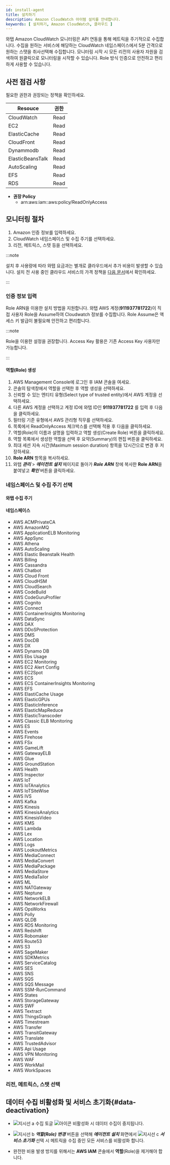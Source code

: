 ```yaml
---
id: install-agent
title: 설치하기
description: Amazon CloudWatch 아이템 설치를 안내합니다.
keywords: [ 설치하기, Amazon CloudWatch, 클라우드 ]
---
```



와탭 Amazon CloudWatch 모니터링은 API 연동을 통해 메트릭을 주기적으로 수집합니다. 수집을 원하는 서비스에 해당하는 CloudWatch 네임스페이스에서 5분 간격으로 원하는 스탯을 취사선택해 수집합니다. 모니터링 시작 시 모든 리전의 사용자 자원을 검색하여 원클릭으로 모니터링을 시작할 수 있습니다. Role 방식 인증으로 안전하고 편리하게 사용할 수 있습니다. 


<Createprojectv2 />

## 사전 점검 사항

필요한 권한과 권장되는 정책을 확인하세요.

| Resouce          | 권한 |
| ---------------- | ---- |
| CloudWatch       | Read |
| EC2              | Read |
| ElasticCache     | Read |
| CloudFront       | Read |
| Dynammodb        | Read |
| ElasticBeansTalk | Read |
| AutoScaling      | Read |
| EFS              | Read |
| RDS              | Read |

* **권장 Policy**
  * arn:aws:iam::aws:policy/ReadOnlyAccess

## 모니터링 절차

1. Amazon 인증 정보를 입력하세요.
1. CloudWatch 네임스페이스 및 수집 주기를 선택하세요.
1. 리전, 메트릭스, 스탯 등을 선택하세요.

:::note

설치 후 사용량에 따라 와탭 요금과는 별개로 클라우드에서 추가 비용이 발생할 수 있습니다. 설치 전 사용 중인 클라우드 서비스의 가격 정책을 [다음 문서](https://aws.amazon.com/ko/cloudwatch/pricing/)에서 확인하세요.

:::

### 인증 정보 입력 

Role ARN을 이용한 설치 방법을 지원합니다. 와탭 AWS 계정(**911937781722**)이 직접 사용자 Role을 Assume하여 Cloudwatch 정보를 수집합니다. Role Assume은 액세스 키 발급이 불필요해 안전하고 편리합니다.

:::note

Role을 이용한 설정을 권장합니다. Access Key 활용은 기존 Access Key 사용자만 가능합니다.

:::

#### 역할(Role) 생성

<ImgLang img='cloudwatch-auth-role.png' desc='Amazon Cloudwatch - role' />

1. AWS Management Console에 로그인 후 IAM 콘솔을 여세요.
1. 콘솔의 탐색창에서 역할을 선택한 후 역할 생성을 선택하세요. 
1. 신뢰할 수 있는 엔티티 유형(Select type of trusted entity)에서 AWS 계정을 선택하세요. 
1. 다른 AWS 계정을 선택하고 계정 ID에 와탭 ID인 **911937781722** 를 입력 후 다음을 클릭하세요.
1. 필터링 기준 유형에서 AWS 관리형 직무를 선택하세요. 
1. 목록에서 ReadOnlyAccess 체크박스를 선택해 적용 후 다음을 클릭하세요. 
1. 역할(Role)의 이름과 설명을 입력하고 역할 생성(Create Role) 버튼을 클릭하세요. 
1. 역할 목록에서 생성한 역할을 선택 후 요약(Summary)의 편집 버튼을 클릭하세요. 
1. 최대 세션 지속 시간(Maximum session duration) 항목을 12시간으로 변경 후 저장하세요. 
1. **Role ARN** 항목을 복사하세요.
1. 와탭 ***관리*** > ***에이전트 설치*** 페이지로 돌아가 ***Role*** ***ARN*** 창에 복사한 **Role ARN**을 붙여넣고 ***확인*** 버튼을 클릭하세요.

### 네임스페이스 및 수집 주기 선택


<Namespacecollect />

#### 와탭 수집 주기


<Collectingperiod />

#### 네임스페이스

* AWS ACMPrivateCA
* AWS AmazonMQ
* AWS ApplicationELB Monitoring
* AWS AppSync
* AWS Athena
* AWS AutoScaling
* AWS Elastic Beanstalk Health
* AWS Billing
* AWS Cassandra
* AWS Chatbot
* AWS Cloud Front
* AWS CloudHSM
* AWS CloudSearch
* AWS CodeBuild
* AWS CodeGuruProfiler
* AWS Cognito
* AWS Connect
* AWS ContainerInsights Monitoring
* AWS DataSync
* AWS DAX
* AWS DDoSProtection
* AWS DMS
* AWS DocDB
* AWS DX
* AWS Dynamo DB
* AWS Ebs Usage
* AWS EC2 Monitoring
* AWS EC2 Alert Config
* AWS EC2Spot
* AWS ECS
* AWS ECS ContainerInsights Monitoring
* AWS EFS
* AWS ElastiCache Usage
* AWS ElasticGPUs
* AWS ElasticInference
* AWS ElasticMapReduce
* AWS ElasticTranscoder
* AWS Classic ELB Monitoring
* AWS ES
* AWS Events
* AWS Firehose
* AWS FSx
* AWS GameLift
* AWS GatewayELB
* AWS Glue
* AWS GroundStation
* AWS Health
* AWS Inspector
* AWS IoT
* AWS IoTAnalytics
* AWS IoTSiteWise
* AWS IVS
* AWS Kafka
* AWS Kinesis
* AWS KinesisAnalytics
* AWS KinesisVideo
* AWS KMS
* AWS Lambda
* AWS Lex
* AWS Location
* AWS Logs
* AWS LookoutMetrics
* AWS MediaConnect
* AWS MediaConvert
* AWS MediaPackage
* AWS MediaStore
* AWS MediaTailor
* AWS ML
* AWS NATGateway
* AWS Neptune
* AWS NetworkELB
* AWS NetworkFirewall
* AWS OpsWorks
* AWS Polly
* AWS QLDB
* AWS RDS Monitoring
* AWS Redshift
* AWS Robomaker
* AWS Route53
* AWS S3
* AWS SageMaker
* AWS SDKMetrics
* AWS ServiceCatalog
* AWS SES
* AWS SNS
* AWS SQS
* AWS SQS Message
* AWS SSM-RunCommand
* AWS States
* AWS StorageGateway
* AWS SWF
* AWS Textract
* AWS ThingsGraph
* AWS Timestream
* AWS Transfer
* AWS TransitGateway
* AWS Translate
* AWS TrustedAdvisor
* AWS Api Usage
* AWS VPN Monitoring
* AWS WAF
* AWS WorkMail
* AWS WorkSpaces

### 리전, 메트릭스, 스탯 선택


<Regionmetricstats />

<ImgLang img='amazon_cloudwatch_setup_dialog_2nd.png' desc='Amazon Cloudwatch - Region,Metric,Stats' />

## 데이터 수집 비활성화 및 서비스 초기화{#data-deactivation}

<ImgLang img='amazon-cloudwatch-deact.png' desc='비활성화 및 서비스 초기화 sc' />

* ![지시선 a](/img/char-a.svg) 수집 토글 ![아이콘](/img/ic-toggle-off.svg) 비활성화 시 데이터 수집이 중지됩니다.

* ![지시선 b](/img/char-b.svg) ***역할(Role) 변경*** 버튼을 선택해 ***에이전트 설치*** 화면에서 ![지시선 c](/img/char-c.svg) ***서비스 초기화*** 선택 시 메트릭을 수집 중인 모든 서비스를 비활성화 합니다.

* 완전한 비용 발생 방지를 위해서는 **AWS IAM** 콘솔에서 **역할**(Role)을 제거해야 합니다.